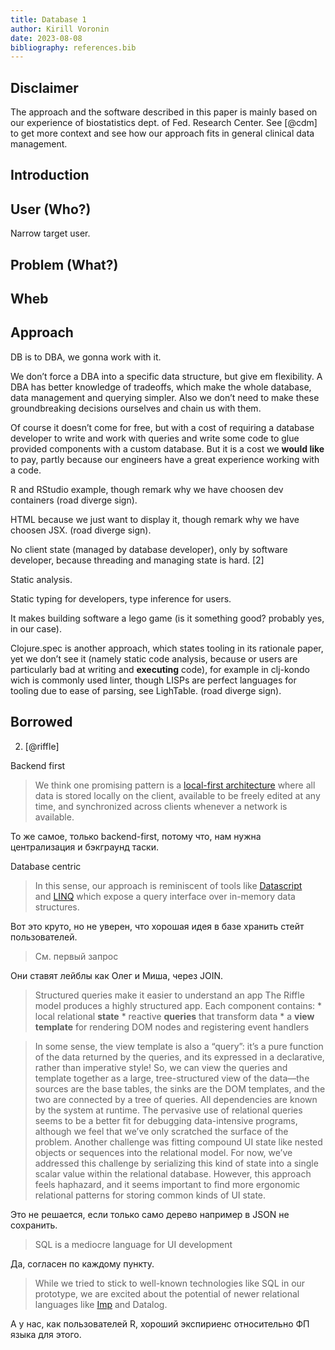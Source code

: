 ```yaml
---
title: Database 1
author: Kirill Voronin
date: 2023-08-08
bibliography: references.bib
---
```



## Disclaimer

The approach and the software described in this paper is mainly based on our experience of biostatistics dept. of Fed. Research Center. See [@cdm] to get more context and see how our approach fits in general clinical data management.

<!-- In another circumstances and with another resources available at hand you might have better fit with another approach. Though we try to generalize it and make useful outside of our organization as much as possible. -->

## Introduction

## User (Who?)

Narrow target user.

## Problem (What?)

## Wheb

## Approach

DB is to DBA, we gonna work with it.

We don’t force a DBA into a specific data structure, but give em flexibility. A DBA has better knowledge of tradeoffs, which make the whole database, data management and querying simpler. Also we don’t need to make these groundbreaking decisions ourselves and chain us with them.

Of course it doesn’t come for free, but with a cost of requiring a database developer to write and work with queries and write some code to glue provided components with a custom database. But it is a cost we **would like** to pay, partly because our engineers have a great experience working with a code.

R and RStudio example, though remark why we have choosen dev containers (road diverge sign).

HTML because we just want to display it, though remark why we have choosen JSX. (road diverge sign).

No client state (managed by database developer), only by software developer, because threading and managing state is hard. [2]

Static analysis.
  
Static typing for developers, type inference for users.  
  
It makes building software a lego game (is it something good? probably yes, in our case).  
  
Clojure.spec is another approach, which states tooling in its rationale paper, yet we don’t see it (namely static code analysis, because or users are particularly bad at writing and **executing** code), for example in clj-kondo wich is commonly used linter, though LISPs are perfect languages for tooling due to ease of parsing, see LighTable. (road diverge sign).  

## Borrowed

2.  [@riffle]

Backend first

> We think one promising pattern is a [local-first architecture](https://www.inkandswitch.com/local-first/) where all data is stored locally on the client, available to be freely edited at any time, and synchronized across clients whenever a network is available.

То же самое, только backend-first, потому что, нам нужна централизация и бэкграунд таски.

Database centric

> In this sense, our approach is reminiscent of tools like [Datascript](https://github.com/tonsky/datascript) and [LINQ](https://docs.microsoft.com/en-us/dotnet/csharp/programming-guide/concepts/linq/) which expose a query interface over in-memory data structures.

Вот это круто, но не уверен, что хорошая идея в базе хранить стейт пользователей.

> См. первый запрос

Они ставят лейблы как Олег и Миша, через JOIN.

> Structured queries make it easier to understand an app
> The Riffle model produces a highly structured app. Each component contains:
> * local relational **state**
> * reactive **queries** that transform data
> * a **view template** for rendering DOM nodes and registering event handlers

> In some sense, the view template is also a “query”: it’s a pure function of the data returned by the queries, and its expressed in a declarative, rather than imperative style! So, we can view the queries and template together as a large, tree-structured view of the data—the sources are the base tables, the sinks are the DOM templates, and the two are connected by a tree of queries. All dependencies are known by the system at runtime.
> The pervasive use of relational queries seems to be a better fit for debugging data-intensive programs, although we feel that we’ve only scratched the surface of the problem.
> Another challenge was fitting compound UI state like nested objects or sequences into the relational model. For now, we’ve addressed this challenge by serializing this kind of state into a single scalar value within the relational database. However, this approach feels haphazard, and it seems important to find more ergonomic relational patterns for storing common kinds of UI state.

Это не решается, если только само дерево например в JSON не сохранить.

> SQL is a mediocre language for UI development

Да, согласен по каждому пункту.

> While we tried to stick to well-known technologies like SQL in our prototype, we are excited about the potential of newer relational languages like [Imp](https://github.com/jamii/imp/tree/v1) and Datalog.

А у нас, как пользователей R, хороший экспириенс относительно ФП языка для этого.	
